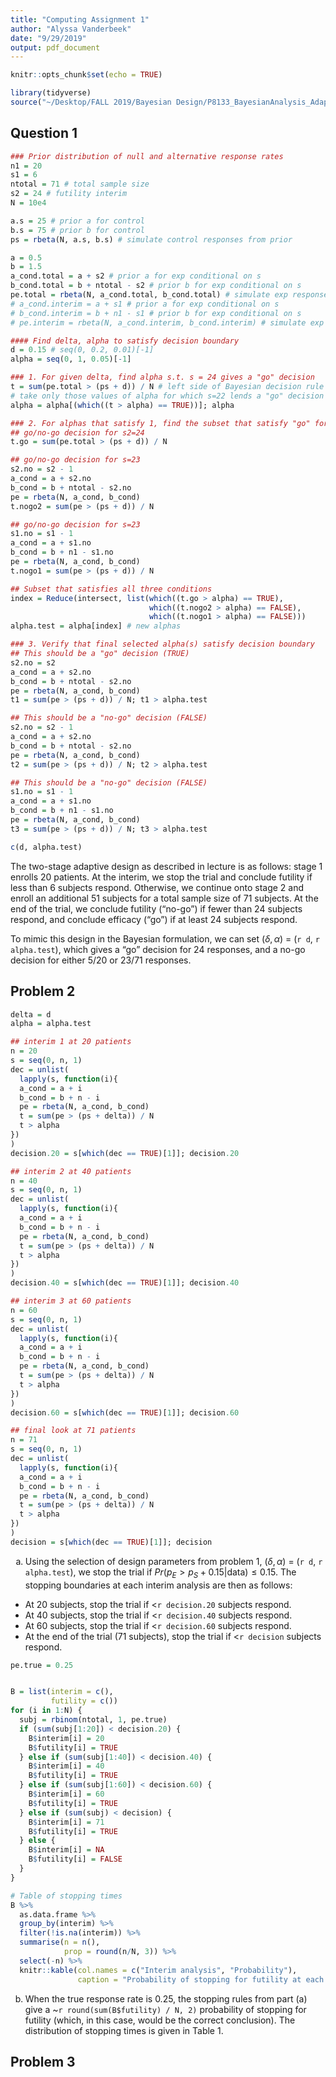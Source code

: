 ```yaml
---
title: "Computing Assignment 1"
author: "Alyssa Vanderbeek"
date: "9/29/2019"
output: pdf_document
---
```


```r
knitr::opts_chunk$set(echo = TRUE)

library(tidyverse)
source("~/Desktop/FALL 2019/Bayesian Design/P8133_BayesianAnalysis_AdaptiveDesign/fns.R")
```

## Question 1

```r
### Prior distribution of null and alternative response rates
n1 = 20
s1 = 6
ntotal = 71 # total sample size
s2 = 24 # futility interim
N = 10e4

a.s = 25 # prior a for control 
b.s = 75 # prior b for control
ps = rbeta(N, a.s, b.s) # simulate control responses from prior

a = 0.5
b = 1.5
a_cond.total = a + s2 # prior a for exp conditional on s
b_cond.total = b + ntotal - s2 # prior b for exp conditional on s
pe.total = rbeta(N, a_cond.total, b_cond.total) # simulate exp responses from prior
# a_cond.interim = a + s1 # prior a for exp conditional on s
# b_cond.interim = b + n1 - s1 # prior b for exp conditional on s
# pe.interim = rbeta(N, a_cond.interim, b_cond.interim) # simulate exp responses from prior
```

```r
#### Find delta, alpha to satisfy decision boundary
d = 0.15 # seq(0, 0.2, 0.01)[-1]
alpha = seq(0, 1, 0.05)[-1]

### 1. For given delta, find alpha s.t. s = 24 gives a "go" decision
t = sum(pe.total > (ps + d)) / N # left side of Bayesian decision rule
# take only those values of alpha for which s=22 lends a "go" decision
alpha = alpha[(which((t > alpha) == TRUE))]; alpha 

### 2. For alphas that satisfy 1, find the subset that satisfy "go" for s2=24 AND "no-go" for s2=23 AND "no-go" for s1=5
## go/no-go decision for s2=24
t.go = sum(pe.total > (ps + d)) / N 

## go/no-go decision for s=23
s2.no = s2 - 1
a_cond = a + s2.no
b_cond = b + ntotal - s2.no
pe = rbeta(N, a_cond, b_cond)
t.nogo2 = sum(pe > (ps + d)) / N

## go/no-go decision for s=23
s1.no = s1 - 1
a_cond = a + s1.no
b_cond = b + n1 - s1.no
pe = rbeta(N, a_cond, b_cond)
t.nogo1 = sum(pe > (ps + d)) / N

## Subset that satisfies all three conditions
index = Reduce(intersect, list(which((t.go > alpha) == TRUE), 
                               which((t.nogo2 > alpha) == FALSE),
                               which((t.nogo1 > alpha) == FALSE)))
alpha.test = alpha[index] # new alphas

### 3. Verify that final selected alpha(s) satisfy decision boundary
## This should be a "go" decision (TRUE)
s2.no = s2
a_cond = a + s2.no
b_cond = b + ntotal - s2.no
pe = rbeta(N, a_cond, b_cond)
t1 = sum(pe > (ps + d)) / N; t1 > alpha.test

## This should be a "no-go" decision (FALSE)
s2.no = s2 - 1
a_cond = a + s2.no
b_cond = b + ntotal - s2.no
pe = rbeta(N, a_cond, b_cond)
t2 = sum(pe > (ps + d)) / N; t2 > alpha.test 

## This should be a "no-go" decision (FALSE)
s1.no = s1 - 1
a_cond = a + s1.no
b_cond = b + n1 - s1.no
pe = rbeta(N, a_cond, b_cond)
t3 = sum(pe > (ps + d)) / N; t3 > alpha.test 

c(d, alpha.test)
```


The two-stage adaptive design as described in lecture is as follows: stage 1 enrolls 20 patients. At the interim, we stop the trial and conclude futility if less than 6 subjects respond. Otherwise, we continue onto stage 2 and enroll an additional 51 subjects for a total sample size of 71 subjects. At the end of the trial, we conclude futility ("no-go") if fewer than 24 subjects respond, and conclude efficacy ("go") if at least 24 subjects respond. 

To mimic this design in the Bayesian formulation, we can set $(\delta, \alpha)$ = (`r d`, `r alpha.test`), which gives a "go" decision for 24 responses, and a no-go decision for either 5/20 or 23/71 responses.


## Problem 2

```r
delta = d
alpha = alpha.test

## interim 1 at 20 patients
n = 20
s = seq(0, n, 1)
dec = unlist(
  lapply(s, function(i){
  a_cond = a + i
  b_cond = b + n - i
  pe = rbeta(N, a_cond, b_cond)
  t = sum(pe > (ps + delta)) / N
  t > alpha 
})
)
decision.20 = s[which(dec == TRUE)[1]]; decision.20

## interim 2 at 40 patients
n = 40
s = seq(0, n, 1)
dec = unlist(
  lapply(s, function(i){
  a_cond = a + i
  b_cond = b + n - i
  pe = rbeta(N, a_cond, b_cond)
  t = sum(pe > (ps + delta)) / N
  t > alpha 
})
)
decision.40 = s[which(dec == TRUE)[1]]; decision.40

## interim 3 at 60 patients
n = 60
s = seq(0, n, 1)
dec = unlist(
  lapply(s, function(i){
  a_cond = a + i
  b_cond = b + n - i
  pe = rbeta(N, a_cond, b_cond)
  t = sum(pe > (ps + delta)) / N
  t > alpha 
})
)
decision.60 = s[which(dec == TRUE)[1]]; decision.60

## final look at 71 patients
n = 71
s = seq(0, n, 1)
dec = unlist(
  lapply(s, function(i){
  a_cond = a + i
  b_cond = b + n - i
  pe = rbeta(N, a_cond, b_cond)
  t = sum(pe > (ps + delta)) / N
  t > alpha 
})
)
decision = s[which(dec == TRUE)[1]]; decision
```

(a) Using the selection of design parameters from problem 1, $(\delta, \alpha)$ = (`r d`, `r alpha.test`), we stop the trial if $Pr(p_E > p_S + 0.15 | \text{data}) \leq 0.15$. The stopping boundaries at each interim analysis are then as follows:

* At 20 subjects, stop the trial if <`r decision.20` subjects respond.
* At 40 subjects, stop the trial if <`r decision.40` subjects respond.
* At 60 subjects, stop the trial if <`r decision.60` subjects respond.
* At the end of the trial (71 subjects), stop the trial if <`r decision` subjects respond.

```r
pe.true = 0.25


B = list(interim = c(),
         futility = c())
for (i in 1:N) {
  subj = rbinom(ntotal, 1, pe.true)
  if (sum(subj[1:20]) < decision.20) {
    B$interim[i] = 20
    B$futility[i] = TRUE
  } else if (sum(subj[1:40]) < decision.40) {
    B$interim[i] = 40
    B$futility[i] = TRUE
  } else if (sum(subj[1:60]) < decision.60) {
    B$interim[i] = 60
    B$futility[i] = TRUE
  } else if (sum(subj) < decision) {
    B$interim[i] = 71
    B$futility[i] = TRUE
  } else {
    B$interim[i] = NA
    B$futility[i] = FALSE
  }
}

# Table of stopping times
B %>%
  as.data.frame %>%
  group_by(interim) %>%
  filter(!is.na(interim)) %>%
  summarise(n = n(),
            prop = round(n/N, 3)) %>%
  select(-n) %>%
  knitr::kable(col.names = c("Interim analysis", "Probability"),
               caption = "Probability of stopping for futility at each interim analysis, assuming the trial has passed previous stopping rules")

```

(b) When the true response rate is 0.25, the stopping rules from part (a) give a ~`r round(sum(B$futility) / N, 2)` probability of stopping for futility (which, in this case, would be the correct conclusion). The distribution of stopping times is given in Table 1.




## Problem 3


